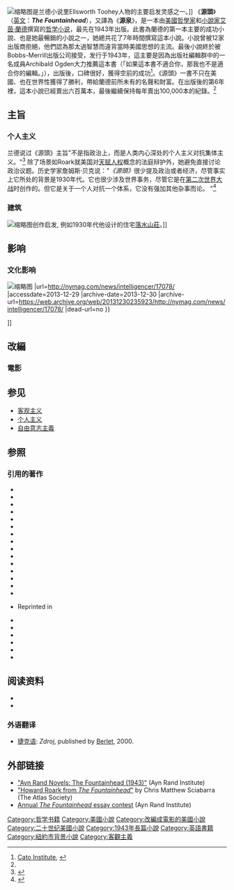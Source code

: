 {{Infobox book| <!-- See Wikipedia:WikiProject_Novels or Wikipedia:WikiProject_Books -->
|name         = 源頭
|image        = Chrysler Building Midtown Manhattan New York City 1932.jpg
|author       = [[艾茵·兰德|艾茵·兰德]]
|cover_artist =
|country      = [[美国|美国]]
|language     = [[英语|英语]]
|genre        = [[哲学小说|哲学小说]]
|release_date = 1943年
|publisher=Bobbs-Merrill出版公司
|media_type   = 印刷書 ([[精装书|精装书]] & [[平装书|平装书]])
|pages        = 752
|isbn         = 978-0-451-19115-1
}}
[[File:Harold_Laski_1936.JPG|缩略图]]是兰德小说里Ellsworth Toohey人物的主要启发灵感之一。]]
《'''源頭'''》（[[英文|英文]]：'''''The Fountainhead'''''），又譯為《'''源泉'''》，是一本由[[美國|美國]][[哲學家|哲學家]]和[[小說家|小說家]][[艾茵·蘭德|艾茵·蘭德]]撰寫的[[哲学小说|哲学小说]]，最先在1943年出版。此書為蘭德的第一本主要的成功小說、也是她最暢銷的小說之一，她總共花了7年時間撰寫這本小說。小說曾被12家出版商拒絕，他們認為那太過智慧而違背當時美國思想的主流。最後小說終於被Bobbs-Merrill出版公司接受，发行于1943年，這主要是因為出版社編輯群中的一名成員Archibald Ogden大力推薦這本書（「如果這本書不適合你，那我也不是適合你的編輯。」），出版後，口碑很好，獲得空前的成功<ref name="Cato"> [[Cato_Institute|Cato Institute]], {{cite web|url=http://www.cato.org/special/threewomen/fountainhead.html|title="''The Fountainhead''"|accessdate=2006-03-30|deadurl=yes|archiveurl=https://web.archive.org/web/20060323003413/https://www.cato.org/special/threewomen/fountainhead.html|archivedate=2006-03-23}}</ref>。《源頭》一書不只在美國、也在世界性獲得了勝利，帶給蘭德前所未有的名聲和財富。在出版後的第6年裡，這本小說已經賣出六百萬本，最後繼續保持每年賣出100,000本的紀錄。<ref name="Cato"/>

== 主旨 ==
=== 个人主义 ===
兰德说过《源頭》主旨"不是指政治上，而是人类内心深处的个人主义对抗集体主义。"<ref>{{harvnb|Rand|1997|p=223}}</ref> 除了场景如Roark就美国对[[自然权利|天赋人权]]概念的法庭辩护外，她避免直接讨论政治议题。历史学家詹姆斯·贝克说："''《源頭》''很少提及政治或者经济，尽管事实上它所处的背景是1930年代。它也很少涉及世界事务，尽管它是在[[第二次世界大战|第二次世界大战]]时创作的。但它是关于一个人对抗一个体系，它没有强加其他杂事而论。 "<ref>{{harvnb|Baker|1987|p=51}}</ref>

=== 建筑 ===
[[File:Wrightfallingwater.jpg|缩略图]]创作启发, 例如1930年代他设计的住宅[[落水山莊|落水山莊]]。]]

== 影响 ==
=== 文化影响 ===
[[File:Fountainhead_cafe.jpg|缩略图]] |url=http://nymag.com/news/intelligencer/17078/ |accessdate=2013-12-29 |archive-date=2013-12-30 |archive-url=https://web.archive.org/web/20131230235923/http://nymag.com/news/intelligencer/17078/ |dead-url=no }}</ref>]]

== 改編 ==
=== 電影 ===
{{Main article|{{le|源泉 (電影)|The Fountainhead (film)}}}}

== 参见 ==
{{portal|Novels}}
* [[客观主义|客观主义]]
* [[个人主义|个人主义]]
* [[自由意志主義|自由意志主義]]

== 参照 ==
{{reflist|30em}}

=== 引用的著作 ===
* {{Cite book |ref=harv |title=Ayn Rand |url=https://archive.org/details/aynrand0000bake |last=Baker |first=James T. |location=Boston, Massachusetts |publisher=Twayne Publishers |year=1987|oclc=14933003 |isbn=0-8057-7497-1}}
* {{Cite book |ref=harv |title=[[The_Passion_of_Ayn_Rand|The Passion of Ayn Rand]] |last=Branden |first=Barbara |authorlink=Barbara Branden |location=Garden City, New York|publisher=Doubleday & Company |year=1986 |isbn=0-385-19171-5 |oclc=12614728}}
* {{Cite book |ref=harv |title=Ayn Rand |url=https://archive.org/details/aynrand00jeff |last=Britting |first=Jeff |authorlink=Jeff Britting |location=New York |publisher=Overlook Duckworth |year=2004|isbn=1-58567-406-0 |oclc=56413971 |series=Overlook Illustrated Lives}}
* {{Cite book |ref=harv |title=[[Goddess_of_the_Market:_Ayn_Rand_and_the_American_Right|Goddess of the Market: Ayn Rand and the American Right]] |last=Burns |first=Jennifer |location=New York|publisher=Oxford University Press |year=2009 |isbn=978-0-19-532487-7 |oclc=313665028}}
* {{Cite book |ref=harv |title=The Fountainhead: An American Novel |url=https://archive.org/details/fountainheadamer0000denu |last=Den Uyl |first=Douglas J. |location=New York |publisher=Twayne Publishers|year=1999 |isbn=0-8057-7932-9 |series=Twayne's Masterwork Studies}}
* {{Cite book |ref=harv |title=The New Ayn Rand Companion |last=Gladstein |first=Mimi Reisel |authorlink=Mimi Reisel Gladstein |location=Westport, Connecticut |publisher=Greenwood Press |year=1999 |isbn=0-313-30321-5 |oclc=40359365}}
* {{Cite book |ref=harv |title=Ayn Rand |last=Gladstein |first=Mimi Reisel |location=New York |publisher=Continuum |year=2009 |isbn=978-0-8264-4513-1|oclc=319595162 |series=Major Conservative and Libertarian Thinkers series}}
* {{Cite book |ref=harv |title=Feminist Interpretations of Ayn Rand |editor1-last=Gladstein |editor1-first=Mimi Reisel |editor2-last=Sciabarra |editor2-first=Chris Matthew |editor2-link=Chris Matthew Sciabarra |location=University Park, Pennsylvania |publisher=Pennsylvania State University Press|year=1999 |isbn=0-271-01830-5 |series=Re-reading the Canon |lastauthoramp=y}}
* {{Cite book |ref=harv |title=[[On_Ayn_Rand|On Ayn Rand]] |last=Gotthelf |first=Allan |authorlink=Allan Gotthelf |location=Belmont, California |publisher=Wadsworth Publishing |year=2000 |isbn=0-534-57625-7 |oclc=43668181 |series=Wadsworth Philosophers Series}}
* {{Cite book |ref=harv |title=[[Ayn_Rand_and_the_World_She_Made|Ayn Rand and the World She Made]] |last=Heller |first=Anne C. |location=New York |publisher=Doubleday |year=2009|isbn=978-0-385-51399-9 |oclc=229027437}}
* {{Cite journal |ref=harv |last=Hicks |first=Stephen R.C. |authorlink=Stephen Hicks |title=Egoism in Nietzsche and Rand |journal=[[The_Journal_of_Ayn_Rand_Studies|The Journal of Ayn Rand Studies]] |volume=10 |issue=2 |url= |pages=249–291|date=Spring 2009}}
* {{Cite book |ref=harv |title=The Fountainheads: Wright, Rand, the FBI and Hollywood |last=Johnson |first=Donald Leslie |location=Jefferson, North Carolina |publisher=McFarland & Company |year=2005 |isbn=0-7864-1958-X}}
* {{Cite book |ref=harv |title=Essays on Ayn Rand's The Fountainhead |editor-last=Mayhew |editor-first=Robert |location=Lanham, Maryland|publisher=Lexington Books |year=2006 |isbn=0-7391-1577-4 |oclc=70707828}}
* {{Cite book |ref=harv |title=100 Voices: An Oral History of Ayn Rand |url=https://archive.org/details/100voicesoralhis0000mcco |last=McConnell |first=Scott |location=New York |publisher=[[New_American_Library|New American Library]] |year=2010 |isbn=978-0-451-23130-7 |oclc=555642813}}
* {{Cite book |ref=harv |title=The Ideas of Ayn Rand |url=https://archive.org/details/ideasofaynrand00merr |last=Merrill |first=Ronald E. |location=La Salle, Illinois |publisher=Open Court Publishing|year=1991 |isbn=0-8126-9157-1 |oclc=23254190}}
* {{Cite news |ref=harv |first=Lorine |last=Pruette |work=The New York Times |date=May 16, 1943 |title=Battle Against Evil |page=BR7 |url=http://select.nytimes.com/gst/abstract.html?res=F20610FD3D5C167B93C4A8178ED85F478485F9 |accessdate=2013-12-29 |archive-date=2011-05-11 |archive-url=https://web.archive.org/web/20110511114039/http://select.nytimes.com/gst/abstract.html?res=F20610FD3D5C167B93C4A8178ED85F478485F9 |dead-url=no }} Reprinted in {{Cite book |title=Books of the Century|url=https://archive.org/details/booksofcentury00newy|editor-first=Charles |editor-last=McGrath |year=1998 |location=New York |publisher=Times Books |isbn=0-8129-2965-9 |pages=[https://archive.org/details/booksofcentury00newy/page/135 135]–136}}
* {{Cite book |ref=harv |title=[[Letters_of_Ayn_Rand|Letters of Ayn Rand]] |last=Rand |first=Ayn |editor-first=Michael S |editor-last=Berliner |location=New York|publisher=Dutton |year=1995 |isbn=0-525-93946-6 |oclc=31412028}}
* {{Cite book |ref=harv |last=Rand |first=Ayn |editor-last=Harriman |editor-first=David |title=[[Journals_of_Ayn_Rand|Journals of Ayn Rand]] |location=New York|publisher=Dutton |year=1997 |isbn=0-525-94370-6 |oclc=36566117}}
* {{Cite book |ref=harv |last=Rand |first=Ayn |editor-last=Mayhew |editor-first=Robert |year=2005 |title=Ayn Rand Answers, the Best of Her Q&A |url=https://archive.org/details/aynrandanswersbe0000rand |isbn=0-451-21665-2 |oclc=59148253 |publisher=New American Library |location=New York}}
* {{Cite book |ref=harv |title=[[Ayn_Rand:_The_Russian_Radical|Ayn Rand: The Russian Radical]] |last=Sciabarra |first=Chris Matthew |location=University Park, Pennsylvania|publisher=Pennsylvania State University Press |year=1995 |isbn=0-271-01440-7 |oclc=31133644}}
* {{Cite journal |ref=harv |last=Sciabarra |first=Chris Matthew |title=The Illustrated Rand |journal=[[The_Journal_of_Ayn_Rand_Studies|The Journal of Ayn Rand Studies]] |volume=6 |issue=1 |url=http://www.nyu.edu/projects/sciabarra/essays/illustratedrand.pdf |format=PDF |pages=1–20 |date=Fall 2004 |access-date=2013-12-29 |archive-date=2012-10-12 |archive-url=https://web.archive.org/web/20121012191607/http://www.nyu.edu/projects/sciabarra/essays/illustratedrand.pdf |dead-url=no }}
* {{Cite book |ref=harv |title=The Literary Art of Ayn Rand |editor-last=Thomas |editor-first=William |location=Poughkeepsie, New York |publisher=The Objectivist Center |year=2005 |isbn=1-57724-070-7}}

== 阅读资料 ==
* {{Cite book |title=The Modern American Novel and the Movies |url=https://archive.org/details/modernamericanno00pear |chapter=Ayn Rand in the Stockyard of the Spirit |last=McGann |first=Kevin |editor1-last=Peary |editor1-first=Gerald |editor2-last=Shatzkin |editor2-first=Roger (eds) |location=New York |publisher=Frederick Ungar Publishing |year=1978|isbn=0-8044-2682-1 |lastauthoramp=y}}
* {{Cite book |last=Cox |first=Stephen |authorlink=Stephen D. Cox |chapter=The Literary Achievement of ''The Fountainhead'' |chapterurl=http://www.atlassociety.org/literary-achievement-fountainhead |title=The Literary Art of Ayn Rand |editor-last=Thomas |editor-first=William |location=Poughkeepsie, New York |publisher=The Objectivist Center |year=2005 |isbn=1-57724-070-7 |access-date=2013-12-29 |archive-date=2013-12-30 |archive-url=https://web.archive.org/web/20131230233336/http://www.atlassociety.org/literary-achievement-fountainhead |dead-url=no }}

=== 外语翻译 ===
* [[捷克语|捷克语]]: ''Zdroj'', published by [https://web.archive.org/web/20140820151056/http://aynrand.cz/pages/katalog/katalog.html#Zdroj Berlet], 2000.

== 外部链接 ==
{{Wikiquote}}
* [https://web.archive.org/web/20101212052203/http://aynrandnovels.com/novels/the-fountainhead.html "Ayn Rand Novels: The Fountainhead (1943)"] (Ayn Rand Institute)
* [http://www.worldofatlasshrugged.com/cms_howard_roark.asp "Howard Roark from ''The Fountainhead''"] {{Wayback|url=http://www.worldofatlasshrugged.com/cms_howard_roark.asp |date=20120220160954 }} by Chris Matthew Sciabarra (The Atlas Society)
* [http://essaycontest.aynrandnovels.com/TheFountainhead.aspx?theme=blue Annual ''The Fountainhead'' essay contest] {{Wayback|url=http://essaycontest.aynrandnovels.com/TheFountainhead.aspx?theme=blue |date=20140108194743 }} (Ayn Rand Institute)

{{Authority control}}
{{DEFAULTSORT:Fountainhead, The}}
[[Category:哲学书籍|Category:哲学书籍]]
[[Category:美國小說|Category:美國小說]]
[[Category:改編成電影的美國小說|Category:改編成電影的美國小說]]
[[Category:二十世纪美國小說|Category:二十世纪美國小說]]
[[Category:1943年長篇小說|Category:1943年長篇小說]]
[[Category:英語書籍|Category:英語書籍]]
[[Category:紐約市背景小說|Category:紐約市背景小說]]
[[Category:客觀主義|Category:客觀主義]]